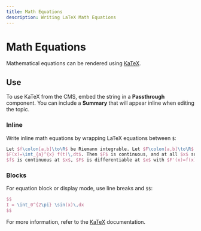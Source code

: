 ```yaml
---
title: Math Equations
description: Writing LaTeX Math Equations
---
```


# Math Equations

Mathematical equations can be rendered using [KaTeX](https://katex.org).

## Use

To use KaTeX from the CMS, embed the string in a **Passthrough** component. You can include a **Summary** that will appear inline when editing the topic.

### Inline

Write inline math equations by wrapping LaTeX equations between `$`:

```latex
Let $f\colon[a,b]\to\R$ be Riemann integrable. Let $F\colon[a,b]\to\R$ be
$F(x)=\int_{a}^{x} f(t)\,dt$. Then $F$ is continuous, and at all $x$ such that
$f$ is continuous at $x$, $F$ is differentiable at $x$ with $F'(x)=f(x)$.
```

<Passthrough
  summary="equation"
  string="
  Let $f\colon[a,b] \to \R$ be Riemann integrable. Let $F\colon[a,b]\to\R$ be $F(x)=
  \int_{a}^{x} f(t)\,dt$. Then $F$ is continuous, and at all $x$ such that $f$ is continuous at $x$, $F$ is differentiable at $x$ with $F'(x)=f(x)$.
  "
/>

### Blocks

For equation block or display mode, use line breaks and `$$`:

```latex
$$
I = \int_0^{2\pi} \sin(x)\,dx
$$
```

<Passthrough
  summary="equation"
  string="
  $$
  I = \int_0^{2\pi} \sin(x)\,dx
  $$
  "
/>

For more information, refer to the [KaTeX](https://katex.org) documentation.

